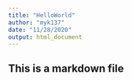 ```yaml
---
title: "HelloWorld"
author: "myk137"
date: "11/28/2020"
output: html_document
---
```


## This is a markdown file